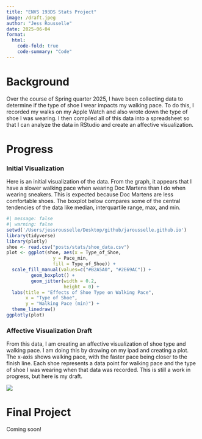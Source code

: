 ```yaml
---
title: "ENVS 193DS Stats Project"
image: /draft.jpeg
author: "Jess Rousselle"
date: 2025-06-04
format:
  html:
    code-fold: true
    code-summary: "Code"
---
```


# Background

Over the course of Spring quarter 2025, I have been collecting data to determine if the type of shoe I wear impacts my walking pace. To do this, I recorded my walks on my Apple Watch and also wrote down the type of shoe I was wearing. I then compiled all of this data into a spreadsheet so that I can analyze the data in RStudio and create an affective visualization.

# Progress

### Initial Visualization
Here is an initial visualization of the data. From the graph, it appears that I have a slower walking pace when wearing Doc Martens than I do when wearing sneakers. This is expected because Doc Martens are less comfortable shoes. The boxplot below compares some of the central tendencies of the data like median, interquartile range, max, and min.

```r
#| message: false
#| warning: false
setwd('/Users/jessrousselle/Desktop/github/jarousselle.github.io')
library(tidyverse)
library(plotly)
shoe <- read.csv("posts/stats/shoe_data.csv")
plot <- ggplot(shoe, aes(x = Type_of_Shoe,
                 y = Pace_min,
                 fill = Type_of_Shoe)) +
  scale_fill_manual(values=c("#B2A5A0", "#2E69AC")) +
         geom_boxplot() +
         geom_jitter(width = 0.2,
                     height = 0) +
  labs(title = "Effects of Shoe Type on Walking Pace",
       x = "Type of Shoe",
       y = "Walking Pace (min)") +
  theme_linedraw()
ggplotly(plot)
```

### Affective Visualization Draft

From this data, I am creating an affective visualization of shoe type and walking pace. I am doing this by drawing on my ipad and creating a plot. The x-axis shows walking pace, with the faster pace being closer to the finish line. Each shoe represents a data point for walking pace and the type of shoe I was wearing when that data was recorded. This is still a work in progress, but here is my draft.

![](/draft.jpeg)

# Final Project

Coming soon!
